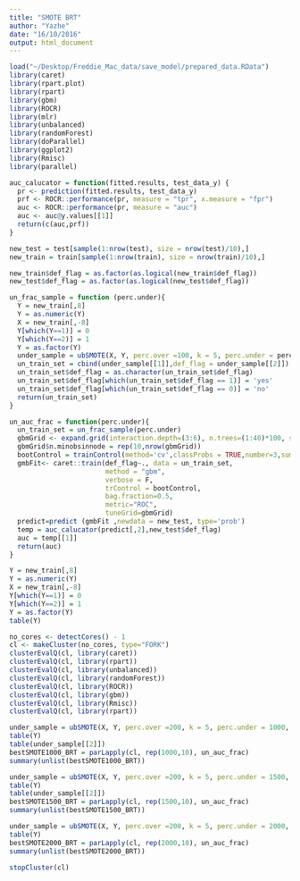 ```yaml
---
title: "SMOTE BRT"
author: "Yazhe"
date: "16/10/2016"
output: html_document
---
```


```r
load("~/Desktop/Freddie_Mac_data/save_model/prepared_data.RData")
library(caret)
library(rpart.plot)
library(rpart)
library(gbm)
library(ROCR)
library(mlr)
library(unbalanced)
library(randomForest)
library(doParallel) 
library(ggplot2)
library(Rmisc) 
library(parallel)

auc_calucator = function(fitted.results, test_data_y) {
  pr <- prediction(fitted.results, test_data_y)
  prf <- ROCR::performance(pr, measure = "tpr", x.measure = "fpr")
  auc <- ROCR::performance(pr, measure = "auc")
  auc <- auc@y.values[[1]]
  return(c(auc,prf))
}

new_test = test[sample(1:nrow(test), size = nrow(test)/10),]
new_train = train[sample(1:nrow(train), size = nrow(train)/10),]

new_train$def_flag = as.factor(as.logical(new_train$def_flag))
new_test$def_flag = as.factor(as.logical(new_test$def_flag))

un_frac_sample = function (perc.under){
  Y = new_train[,8]
  Y = as.numeric(Y)
  X = new_train[,-8]
  Y[which(Y==1)] = 0
  Y[which(Y==2)] = 1
  Y = as.factor(Y)
  under_sample = ubSMOTE(X, Y, perc.over =100, k = 5, perc.under = perc.under, verbose = TRUE)
  un_train_set = cbind(under_sample[[1]],def_flag = under_sample[[2]])
  un_train_set$def_flag = as.character(un_train_set$def_flag)
  un_train_set$def_flag[which(un_train_set$def_flag == 1)] = 'yes'
  un_train_set$def_flag[which(un_train_set$def_flag == 0)] = 'no'
  return(un_train_set)
}

un_auc_frac = function(perc.under){
  un_train_set = un_frac_sample(perc.under)
  gbmGrid <- expand.grid(interaction.depth=(3:6), n.trees=(1:40)*100, shrinkage=.01)
  gbmGrid$n.minobsinnode = rep(10,nrow(gbmGrid))
  bootControl = trainControl(method='cv',classProbs = TRUE,number=3,summaryFunction =       twoClassSummary)
  gmbFit<- caret::train(def_flag~., data = un_train_set, 
                        method = "gbm", 
                        verbose = F, 
                        trControl = bootControl, 
                        bag.fraction=0.5,
                        metric="ROC",
                        tuneGrid=gbmGrid)
  predict=predict (gmbFit ,newdata = new_test, type='prob')
  temp = auc_calucator(predict[,2],new_test$def_flag)
  auc = temp[[1]]
  return(auc)
}
```

```r
Y = new_train[,8]
Y = as.numeric(Y)
X = new_train[,-8]
Y[which(Y==1)] = 0
Y[which(Y==2)] = 1
Y = as.factor(Y)
table(Y)
```

```r
no_cores <- detectCores() - 1
cl <- makeCluster(no_cores, type="FORK") 
clusterEvalQ(cl, library(caret))
clusterEvalQ(cl, library(rpart))
clusterEvalQ(cl, library(unbalanced))
clusterEvalQ(cl, library(randomForest))
clusterEvalQ(cl, library(ROCR))
clusterEvalQ(cl, library(gbm))
clusterEvalQ(cl, library(Rmisc))
clusterEvalQ(cl, library(rpart))
```

```r
under_sample = ubSMOTE(X, Y, perc.over =200, k = 5, perc.under = 1000, verbose = TRUE)
table(Y)
table(under_sample[[2]])
bestSMOTE1000_BRT = parLapply(cl, rep(1000,10), un_auc_frac)
summary(unlist(bestSMOTE1000_BRT))

under_sample = ubSMOTE(X, Y, perc.over =200, k = 5, perc.under = 1500, verbose = TRUE)
table(Y)
table(under_sample[[2]])
bestSMOTE1500_BRT = parLapply(cl, rep(1500,10), un_auc_frac)
summary(unlist(bestSMOTE1500_BRT))

under_sample = ubSMOTE(X, Y, perc.over =200, k = 5, perc.under = 2000, verbose = TRUE)
table(Y)
bestSMOTE2000_BRT = parLapply(cl, rep(2000,10), un_auc_frac)
summary(unlist(bestSMOTE2000_BRT))

stopCluster(cl)
```